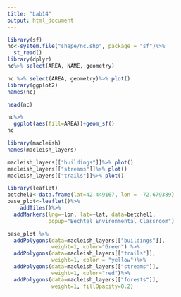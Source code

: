 ```yaml
---
title: "Lab14"
output: html_document
---
```


```r
library(sf)
nc<-system.file("shape/nc.shp", package = "sf")%>%
  st_read()
library(dplyr)
nc%>% select(AREA, NAME, geometry)

```

```r
nc %>% select(AREA, geometry)%>% plot()
library(ggplot2)
names(nc)
```

```r
head(nc)

```


```r
nc%>%
  ggplot(aes(fill=AREA))+geom_sf()
nc
```

```r
library(macleish)
names(macleish_layers)
```

```r
macleish_layers[["buildings"]]%>% plot()
macleish_layers[["streams"]]%>% plot()
macleish_layers[["trails"]]%>% plot()
```

```r
library(leaflet)
betchel1<-data.frame(lat=42.449167, lon = -72.679389)
base_plot<-leaflet()%>%
    addTiles()%>%
  addMarkers(lng=~lon, lat=~lat, data=betchel1,
             popup="Bechtel Environmental Classroom")

base_plot %>%
  addPolygons(data=macleish_layers[["buildings"]], 
              weight=1, color="Green") %>%
  addPolygons(data=macleish_layers[["trails"]], 
              weight=1, color = "yellow")%>%
  addPolygons(data=macleish_layers[["streams"]], 
              weight=1, color="red")%>%
  addPolygons(data=macleish_layers[["forests"]], 
              weight=1, fillOpacity=0.2)
```